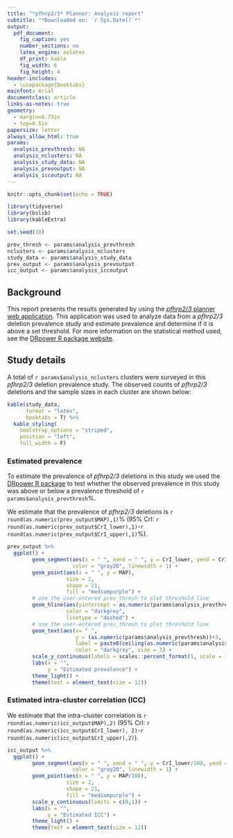 ```yaml
---
title: "*pfhrp2/3* Planner: Analysis report"
subtitle: "*Downloaded on: `r Sys.Date()`*"
output: 
  pdf_document:
    fig_caption: yes
    number_sections: no
    latex_engine: xelatex
    df_print: kable
    fig_width: 6
    fig_height: 4
header-includes:
  - \usepackage{booktabs}
mainfont: Arial
documentclass: article
links-as-notes: true
geometry: 
  - margin=0.75in
  - top=0.5in
papersize: letter
always_allow_html: true
params:
  analysis_prevthresh: NA
  analysis_nclusters: NA
  analysis_study_data: NA
  analysis_prevoutput: NA
  analysis_iccoutput: NA
---
```


```r
knitr::opts_chunk$set(echo = TRUE)

library(tidyverse)
library(bslib)
library(kableExtra)

set.seed(10)
```

```r
prev_thresh <- params$analysis_prevthresh
nclusters <- params$analysis_nclusters
study_data <- params$analysis_study_data
prev_output <- params$analysis_prevoutput
icc_output <- params$analysis_iccoutput
```

## Background
<!-- \begin{center}\rule{7in}{0.4pt}\end{center} -->
This report presents the results generated by using the [*pfhrp2/3* planner web application](https://github.com/shaziaruybal/DRpower_app). This application was used to analyze data from a *pfhrp2/3* deletion prevalence study and estimate prevalence and determine if it is above a set threshold. For more information on the statistical method used, see the [DRpower R package website](https://mrc-ide.github.io/DRpower).

## Study details 
<!-- \begin{center}\rule{7in}{0.4pt}\end{center} -->

A total of `r params$analysis_nclusters` clusters were surveyed in this *pfhrp2/3* deletion prevalence study. The observed counts of *pfhrp2/3* deletions and the sample sizes in each cluster are shown below:

```r
kable(study_data, 
      format = "latex",
      booktabs = T) %>%
  kable_styling(
    bootstrap_options = "striped",
    position = "left",
    full_width = F)
```

### Estimated prevalence 
<!-- \begin{center}\rule{7in}{0.4pt}\end{center} -->

To estimate the prevalence of *pfhrp2/3* deletions in this study we used the [DRpower R package](https://mrc-ide.github.io/DRpower) to test whether the observed prevalence in this study was above or below a prevalence threshold of `r params$analysis_prevthresh`%. 

We estimate that the prevalence of *pfhrp2/3* deletions is `r round(as.numeric(prev_output$MAP),1)`% (95% CrI: `r round(as.numeric(prev_output$CrI_lower),1)`-`r round(as.numeric(prev_output$CrI_upper),1)`%).

```r
prev_output %>% 
  ggplot() +
        geom_segment(aes(x = " ", xend = " ", y = CrI_lower, yend = CrI_upper),
                     color = "gray20", linewidth = 1) + 
        geom_point(aes(x = " ", y = MAP),
                   size = 2,
                   shape = 21,
                   fill = "mediumpurple") +
        # use the user-entered prev_thresh to plot threshold line
        geom_hline(aes(yintercept = as.numeric(params$analysis_prevthresh)), 
                   color = "darkgrey",
                   linetype = "dashed") +
        # use the user-entered prev_thresh to plot threshold line
        geom_text(aes(x= " ", 
                      y = (as.numeric(params$analysis_prevthresh))+3, 
                      label = paste0(ceiling(as.numeric(params$analysis_prevthresh)),"% threshold")), 
                      color = "darkgrey", size = 3) +
        scale_y_continuous(labels = scales::percent_format(1, scale = 1), limits = c(0,100)) +
        labs(x = "",
             y = "Estimated prevalence") +
        theme_light() +
        theme(text = element_text(size = 12))
```

### Estimated intra-cluster correlation (ICC)

We estimate that the intra-cluster correlation is `r round(as.numeric(icc_output$MAP),2)` (95% CrI: `r round(as.numeric(icc_output$CrI_lower), 2)`-`r round(as.numeric(icc_output$CrI_upper),2)`).

```r
icc_output %>% 
  ggplot() +
        geom_segment(aes(x = " ", xend = " ", y = CrI_lower/100, yend = CrI_upper/100), 
                     color = "gray20", linewidth = 1) +
        geom_point(aes(x = " ", y = MAP/100), 
                   size = 2, 
                   shape = 21,
                   fill = "mediumpurple") +
        scale_y_continuous(limits = c(0,1)) +
        labs(x = "",
             y = "Estimated ICC") +
        theme_light() +
        theme(text = element_text(size = 12)) 
```